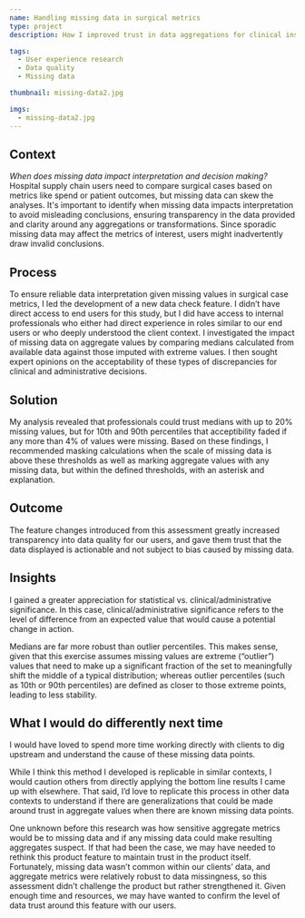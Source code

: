 ```yaml
---
name: Handling missing data in surgical metrics
type: project
description: How I improved trust in data aggregations for clinical insights despite data gaps

tags:
  - User experience research
  - Data quality
  - Missing data

thumbnail: missing-data2.jpg

imgs:
  - missing-data2.jpg
---
```


## Context

<i>When does missing data impact interpretation and decision making?</i> Hospital supply chain users need to compare surgical cases based on metrics like spend or patient outcomes, but missing data can skew the analyses. It's important to identify when missing data impacts interpretation to avoid misleading conclusions, ensuring transparency in the data provided and clarity around any aggregations or transformations. Since sporadic missing data may affect the metrics of interest, users might inadvertently draw invalid conclusions.

## Process

To ensure reliable data interpretation given missing values in surgical case metrics, I led the development of a new data check feature. I didn’t have direct access to end users for this study, but I did have access to internal professionals who either had direct experience in roles similar to our end users or who deeply understood the client context. I investigated the impact of missing data on aggregate values by comparing medians calculated from available data against those imputed with extreme values. I then sought expert opinions on the acceptability of these types of discrepancies for clinical and administrative decisions.

## Solution

My analysis revealed that professionals could trust medians with up to 20% missing values, but for 10th and 90th percentiles that acceptibility faded if any more than 4% of values were missing. Based on these findings, I recommended masking calculations when the scale of missing data is above these thresholds as well as marking aggregate values with any missing data, but within the defined thresholds, with an asterisk and explanation.

## Outcome

The feature changes introduced from this assessment greatly increased transparency into data quality for our users, and gave them trust that the data displayed is actionable and not subject to bias caused by missing data.

## Insights

I gained a greater appreciation for statistical vs. clinical/administrative significance. In this case, clinical/administrative significance refers to the level of difference from an expected value that would cause a potential change in action.

Medians are far more robust than outlier percentiles. This makes sense, given that this exercise assumes missing values are extreme (“outlier”) values that need to make up a significant fraction of the set to meaningfully shift the middle of a typical distribution; whereas outlier percentiles (such as 10th or 90th percentiles) are defined as closer to those extreme points, leading to less stability.

## What I would do differently next time

I would have loved to spend more time working directly with clients to dig upstream and understand the cause of these missing data points.

While I think this method I developed is replicable in similar contexts, I would caution others from directly applying the bottom line results I came up with elsewhere. That said, I’d love to replicate this process in other data contexts to understand if there are generalizations that could be made around trust in aggregate values when there are known missing data points.

One unknown before this research was how sensitive aggregate metrics would be to missing data and if any missing data could make resulting aggregates suspect. If that had been the case, we may have needed to rethink this product feature to maintain trust in the product itself. Fortunately, missing data wasn’t common within our clients’ data, and aggregate metrics were relatively robust to data missingness, so this assessment didn’t challenge the product but rather strengthened it. Given enough time and resources, we may have wanted to confirm the level of data trust around this feature with our users.
